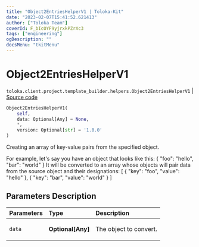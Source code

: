 ```yaml
---
title: "Object2EntriesHelperV1 | Toloka-Kit"
date: "2023-02-07T15:41:52.621413"
author: ["Toloka Team"]
coverId: F_bIcOYF9yjrxkPZrXc3
tags: ["engineering"]
ogDescription: ""
docsMenu: "tkitMenu"
---
```


# Object2EntriesHelperV1
`toloka.client.project.template_builder.helpers.Object2EntriesHelperV1` | [Source code](https://github.com/Toloka/toloka-kit/blob/v1.1.3/src/client/project/template_builder/helpers.py#L117)

```python
Object2EntriesHelperV1(
    self,
    data: Optional[Any] = None,
    *,
    version: Optional[str] = '1.0.0'
)
```

Creating an array of key-value pairs from the specified object.

For example, let's say you have an object that looks like this:
{
    "foo": "hello",
    "bar": "world"
}
It will be converted to an array whose objects will pair data from the source object and their designations:
[
    {
        "key": "foo",
        "value": "hello"
    },
    {
        "key": "bar",
        "value": "world"
    }
]

## Parameters Description

| Parameters | Type | Description |
| :----------| :----| :-----------|
`data`|**Optional\[Any\]**|<p>The object to convert.</p>